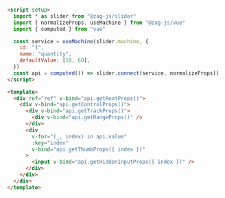 ```html
<script setup>
  import * as slider from "@zag-js/slider"
  import { normalizeProps, useMachine } from "@zag-js/vue"
  import { computed } from "vue"

  const service = useMachine(slider.machine, {
    id: "1",
    name: "quantity",
    defaultValue: [10, 60],
  })
  const api = computed(() => slider.connect(service, normalizeProps))
</script>

<template>
  <div ref="ref" v-bind="api.getRootProps()">
    <div v-bind="api.getControlProps()">
      <div v-bind="api.getTrackProps()">
        <div v-bind="api.getRangeProps()" />
      </div>
      <div
        v-for="(_, index) in api.value"
        :key="index"
        v-bind="api.getThumbProps({ index })"
      >
        <input v-bind="api.getHiddenInputProps({ index })" />
      </div>
    </div>
  </div>
</template>
```
